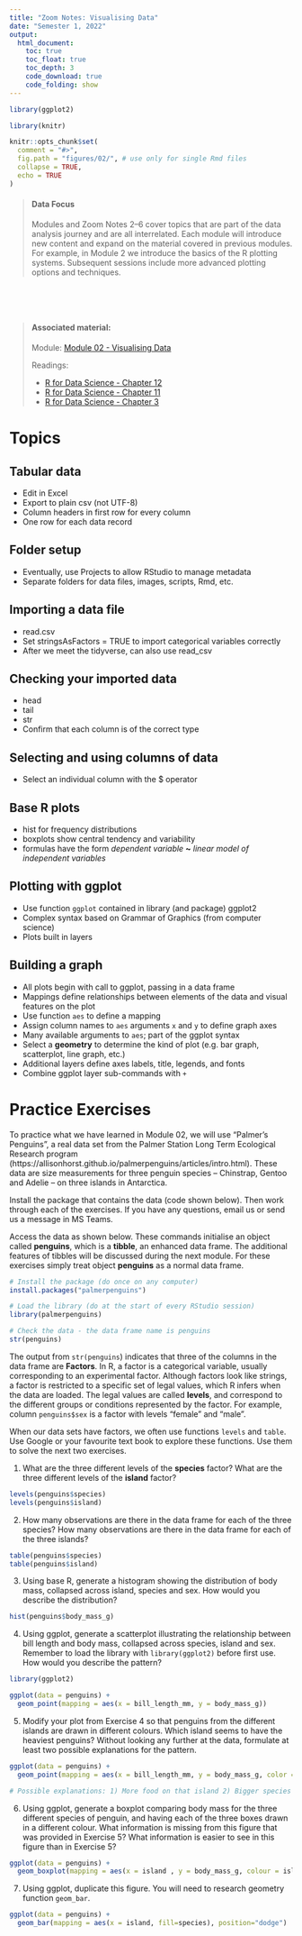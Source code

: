 ```yaml
---
title: "Zoom Notes: Visualising Data"
date: "Semester 1, 2022"
output:
  html_document:
    toc: true
    toc_float: true
    toc_depth: 3
    code_download: true
    code_folding: show
---
```

  
```r
library(ggplot2)

library(knitr)

knitr::opts_chunk$set(
  comment = "#>",
  fig.path = "figures/02/", # use only for single Rmd files
  collapse = TRUE,
  echo = TRUE
)
```

> #### Data Focus
  >
  > Modules and Zoom Notes 2--6 cover topics that are part of the data analysis journey and are all interrelated. Each module will introduce new content and expand on the material covered in previous modules. For example, in Module 2 we introduce the basics of the R plotting systems. Subsequent sessions include more advanced plotting options and techniques.

\

\

> #### Associated material:
> Module: [Module 02 - Visualising Data](02-visualise.html)
> 
> Readings:
>   
> - [R for Data Science - Chapter 12](https://r4ds.had.co.nz/tidy-data.html)
> - [R for Data Science - Chapter 11](https://r4ds.had.co.nz/data-import.html)
> - [R for Data Science - Chapter 3](https://r4ds.had.co.nz/data-visualisation.html)


# Topics

## Tabular data

- Edit in Excel
- Export to plain csv (not UTF-8)
- Column headers in first row for every column
- One row for each data record

## Folder setup

- Eventually, use Projects to allow RStudio to manage metadata
- Separate folders for data files, images, scripts, Rmd, etc.

## Importing a data file

- read.csv
- Set stringsAsFactors = TRUE to import categorical variables correctly
- After we meet the tidyverse, can also use read_csv

## Checking your imported data

- head
- tail
- str
- Confirm that each column is of the correct type

## Selecting and using columns of data

- Select an individual column with the $ operator

## Base R plots

- hist for frequency distributions
- boxplots show central tendency and variability
- formulas have the form *dependent variable* **~** *linear model of independent variables*

## Plotting with ggplot

- Use function `ggplot` contained in library (and package) ggplot2
- Complex syntax based on Grammar of Graphics (from computer science)
- Plots built in layers

## Building a graph

- All plots begin with call to ggplot, passing in a data frame
- Mappings define relationships between elements of the data and visual features on the plot
- Use function `aes` to define a mapping
- Assign column names to `aes` arguments `x` and `y` to define graph axes
- Many available arguments to `aes`; part of the ggplot syntax
- Select a **geometry** to determine the kind of plot (e.g. bar graph, scatterplot, line graph, etc.)
- Additional layers define axes labels, title, legends, and fonts
- Combine ggplot layer sub-commands with `+`

# Practice Exercises

To practice what we have learned in Module 02, we will use "Palmer's Penguins", a real data set from the Palmer Station Long Term Ecological Research program (https://allisonhorst.github.io/palmerpenguins/articles/intro.html). These data are size measurements for three penguin species -- Chinstrap, Gentoo and Adelie -- on three islands in Antarctica.

Install the package that contains the data (code shown below). Then work through each of the exercises. If you have any questions, email us or send us a message in MS Teams.

Access the data as shown below. These commands initialise an object called **penguins**, which is a **tibble**, an enhanced data frame. The additional features of tibbles will be discussed during the next module. For these exercises simply treat object **penguins** as a normal data frame.

```r

# Install the package (do once on any computer)
install.packages("palmerpenguins")
```

```r
# Load the library (do at the start of every RStudio session)
library(palmerpenguins)

# Check the data - the data frame name is penguins
str(penguins)
```

The output from `str(penguins`) indicates that three of the columns in the data frame are **Factors**. In R, a factor is a categorical variable, usually corresponding to an experimental factor. Although factors look like strings, a factor is restricted to a specific set of legal values, which R infers when the data are loaded. The legal values are called **levels**, and correspond to the different groups or conditions represented by the factor. For example, column `penguins$sex` is a factor with levels "female" and "male". 

When our data sets have factors, we often use functions `levels` and `table`. Use Google or your favourite text book to explore these functions. Use them to solve the next two exercises.

1. What are the three different levels of the **species** factor? What are the three different levels of the **island** factor?

```r
levels(penguins$species)
levels(penguins$island)
```

2.  How many observations are there in the data frame for each of the three species? How many observations are there in the data frame for each of the three islands?

```r
table(penguins$species)
table(penguins$island)
```

3. Using base R, generate a histogram showing the distribution of body mass, collapsed across island, species and sex. How would you describe the distribution?

```r
hist(penguins$body_mass_g)
```

4. Using ggplot, generate a scatterplot illustrating the relationship between bill length and body mass, collapsed across species, island and sex. Remember to load the library with `library(ggplot2)` before first use. How would you describe the pattern?

```r

library(ggplot2)

ggplot(data = penguins) +
  geom_point(mapping = aes(x = bill_length_mm, y = body_mass_g))

```

5. Modify your plot from Exercise 4 so that penguins from the different islands are drawn in different colours. Which island seems to have the heaviest penguins? Without looking any further at the data, formulate at least two possible explanations for the pattern.

```r
ggplot(data = penguins) +
  geom_point(mapping = aes(x = bill_length_mm, y = body_mass_g, color = island))

# Possible explanations: 1) More food on that island 2) Bigger species of penguin on that island

```

6. Using ggplot, generate a boxplot comparing body mass for the three different species of penguin, and having each of the three boxes drawn in a different colour. What information is missing from this figure that was provided in  Exercise 5? What information is easier to see in this figure than in Exercise 5?

```r
ggplot(data = penguins) +
  geom_boxplot(mapping = aes(x = island , y = body_mass_g, colour = island))

```

7. Using ggplot, duplicate this figure. You will need to research geometry function `geom_bar`.

```r
ggplot(data = penguins) +
  geom_bar(mapping = aes(x = island, fill=species), position="dodge")
```

\
